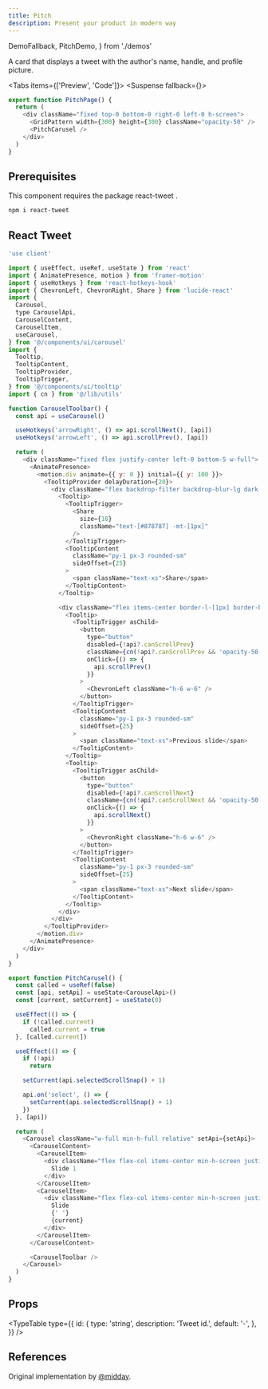```yaml
---
title: Pitch
description: Present your product in modern way
---
```


  DemoFallback,
  PitchDemo,
} from './demos'

A card that displays a tweet with the author's name, handle, and profile picture.

<Tabs items={['Preview', 'Code']}>
  <Tab value="Preview">
  <Suspense fallback={<DemoFallback/>}>
    <PitchDemo />
  </Suspense>
  </Tab>
  <Tab value="Code">
  ```js
  export function PitchPage() {
    return (
      <div className="fixed top-0 bottom-0 right-0 left-0 h-screen">
        <GridPattern width={300} height={300} className="opacity-50" />
        <PitchCarusel />
      </div>
    )
  }
  ```
  </Tab>
</Tabs>

## Prerequisites

This component requires the package react-tweet .

```sh
npm i react-tweet
```

## React Tweet

```js title="pitch.tsx"
'use client'

import { useEffect, useRef, useState } from 'react'
import { AnimatePresence, motion } from 'framer-motion'
import { useHotkeys } from 'react-hotkeys-hook'
import { ChevronLeft, ChevronRight, Share } from 'lucide-react'
import {
  Carousel,
  type CarouselApi,
  CarouselContent,
  CarouselItem,
  useCarousel,
} from '@/components/ui/carousel'
import {
  Tooltip,
  TooltipContent,
  TooltipProvider,
  TooltipTrigger,
} from '@/components/ui/tooltip'
import { cn } from '@/lib/utils'

function CarouselToolbar() {
  const api = useCarousel()

  useHotkeys('arrowRight', () => api.scrollNext(), [api])
  useHotkeys('arrowLeft', () => api.scrollPrev(), [api])

  return (
    <div className="fixed flex justify-center left-0 bottom-5 w-full">
      <AnimatePresence>
        <motion.div animate={{ y: 0 }} initial={{ y: 100 }}>
          <TooltipProvider delayDuration={20}>
            <div className="flex backdrop-filter backdrop-blur-lg dark:bg-[#1A1A1A]/80 h-10 px-4 py-2 border border-[#2C2C2C] items-center rounded-2xl space-x-4">
              <Tooltip>
                <TooltipTrigger>
                  <Share
                    size={18}
                    className="text-[#878787] -mt-[1px]"
                  />
                </TooltipTrigger>
                <TooltipContent
                  className="py-1 px-3 rounded-sm"
                  sideOffset={25}
                >
                  <span className="text-xs">Share</span>
                </TooltipContent>
              </Tooltip>

              <div className="flex items-center border-l-[1px] border-border pl-4">
                <Tooltip>
                  <TooltipTrigger asChild>
                    <button
                      type="button"
                      disabled={!api?.canScrollPrev}
                      className={cn(!api?.canScrollPrev && 'opacity-50')}
                      onClick={() => {
                        api.scrollPrev()
                      }}
                    >
                      <ChevronLeft className="h-6 w-6" />
                    </button>
                  </TooltipTrigger>
                  <TooltipContent
                    className="py-1 px-3 rounded-sm"
                    sideOffset={25}
                  >
                    <span className="text-xs">Previous slide</span>
                  </TooltipContent>
                </Tooltip>
                <Tooltip>
                  <TooltipTrigger asChild>
                    <button
                      type="button"
                      disabled={!api?.canScrollNext}
                      className={cn(!api?.canScrollNext && 'opacity-50')}
                      onClick={() => {
                        api.scrollNext()
                      }}
                    >
                      <ChevronRight className="h-6 w-6" />
                    </button>
                  </TooltipTrigger>
                  <TooltipContent
                    className="py-1 px-3 rounded-sm"
                    sideOffset={25}
                  >
                    <span className="text-xs">Next slide</span>
                  </TooltipContent>
                </Tooltip>
              </div>
            </div>
          </TooltipProvider>
        </motion.div>
      </AnimatePresence>
    </div>
  )
}

export function PitchCarusel() {
  const called = useRef(false)
  const [api, setApi] = useState<CarouselApi>()
  const [current, setCurrent] = useState(0)

  useEffect(() => {
    if (!called.current)
      called.current = true
  }, [called.current])

  useEffect(() => {
    if (!api)
      return

    setCurrent(api.selectedScrollSnap() + 1)

    api.on('select', () => {
      setCurrent(api.selectedScrollSnap() + 1)
    })
  }, [api])

  return (
    <Carousel className="w-full min-h-full relative" setApi={setApi}>
      <CarouselContent>
        <CarouselItem>
          <div className="flex flex-col items-center min-h-screen justify-center container">
            Slide 1
          </div>
        </CarouselItem>
        <CarouselItem>
          <div className="flex flex-col items-center min-h-screen justify-center container">
            Slide
            {' '}
            {current}
          </div>
        </CarouselItem>
      </CarouselContent>

      <CarouselToolbar />
    </Carousel>
  )
}
```

## Props

<TypeTable
  type={{
    id: {
      type: 'string',
      description: 'Tweet id.',
      default: '-',
    },
  }}
/>

## References

Original implementation by [@midday](https://midday.ai/).
